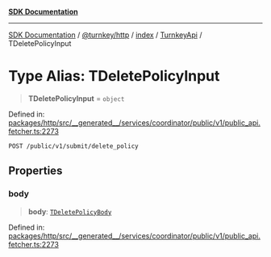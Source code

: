 [**SDK Documentation**](../../../../../../README.mdx)

***

[SDK Documentation](../../../../../../packages.mdx) / [@turnkey/http](../../../../README.mdx) / [index](../../../README.mdx) / [TurnkeyApi](../README.mdx) / TDeletePolicyInput

# Type Alias: TDeletePolicyInput

> **TDeletePolicyInput** = `object`

Defined in: [packages/http/src/\_\_generated\_\_/services/coordinator/public/v1/public\_api.fetcher.ts:2273](https://github.com/tkhq/sdk/blob/fd49bfe86475c8603b3eb385aa101efa36fa32fc/packages/http/src/__generated__/services/coordinator/public/v1/public_api.fetcher.ts#L2273)

`POST /public/v1/submit/delete_policy`

## Properties

### body

> **body**: [`TDeletePolicyBody`](TDeletePolicyBody.mdx)

Defined in: [packages/http/src/\_\_generated\_\_/services/coordinator/public/v1/public\_api.fetcher.ts:2273](https://github.com/tkhq/sdk/blob/fd49bfe86475c8603b3eb385aa101efa36fa32fc/packages/http/src/__generated__/services/coordinator/public/v1/public_api.fetcher.ts#L2273)
